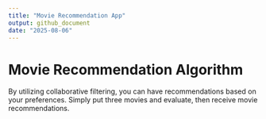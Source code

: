 ```yaml
---
title: "Movie Recommendation App"
output: github_document
date: "2025-08-06"
---
```


# Movie Recommendation Algorithm
By utilizing collaborative filtering, you can have recommendations based on your preferences. Simply put three movies and evaluate, then receive movie recommendations.
